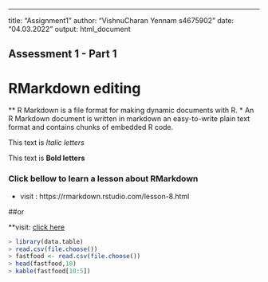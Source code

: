 ---
title: "Assignment1"
author: "VishnuCharan Yennam s4675902"
date: "04.03.2022"
output: html_document

## Assessment 1 - Part 1 


# RMarkdown editing 

** R Markdown is a file format for making dynamic documents with R. 
* An R Markdown document is written in markdown an easy-to-write plain text format and contains chunks of embedded R code.

This text is *Italic letters* 

This text is **Bold letters **

### Click bellow to learn a lesson about RMarkdown

* visit : https://rmarkdown.rstudio.com/lesson-8.html 

##or 

**visit: [click here](https://rmarkdown.rstudio.com/lesson-8.html )


```r
> library(data.table)
> read.csv(file.choose())
> fastfood <- read.csv(file.choose())
> head(fastfood,10)
> kable(fastfood[10:5])

```

